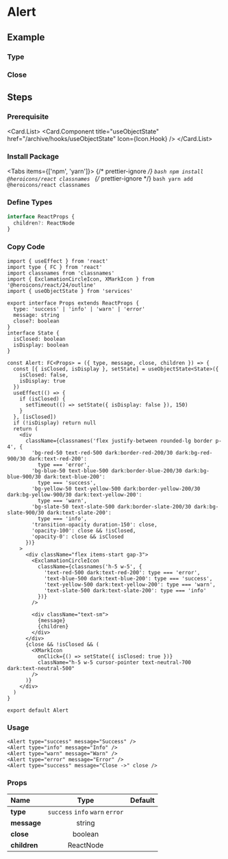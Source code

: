 
<BackTop />

# Alert

## Example

### Type

<div className="mt-4 space-y-4">
  <Alert type="success" message="Success" />
  <Alert type="info" message="Info" />
  <Alert type="warn" message="Warn" />
  <Alert type="error" message="Error" />
</div>

### Close

<div className="mt-4">
  <Alert type="success" message="Close ->" close />
</div>

## Steps

<div className='steps'>

### Prerequisite

<Card.List>
  <Card.Component
    title="useObjectState"
    href="/archive/hooks/useObjectState"
    Icon={Icon.Hook}
  />
</Card.List>

### Install Package

<Tabs items={['npm', 'yarn']}>
  {/* prettier-ignore */}
  <Tab>
    ```bash
    npm install @heroicons/react classnames
    ```
    </Tab>
  {/* prettier-ignore */}
  <Tab>
    ```bash
    yarn add @heroicons/react classnames
    ```
</Tab>
</Tabs>

### Define Types

```ts filename="types/index.d.ts"
interface ReactProps {
  children?: ReactNode
}
```

### Copy Code

```tsx filename="components/Alert/index.tsx"
import { useEffect } from 'react'
import type { FC } from 'react'
import classnames from 'classnames'
import { ExclamationCircleIcon, XMarkIcon } from '@heroicons/react/24/outline'
import { useObjectState } from 'services'

export interface Props extends ReactProps {
  type: 'success' | 'info' | 'warn' | 'error'
  message: string
  close?: boolean
}
interface State {
  isClosed: boolean
  isDisplay: boolean
}

const Alert: FC<Props> = ({ type, message, close, children }) => {
  const [{ isClosed, isDisplay }, setState] = useObjectState<State>({
    isClosed: false,
    isDisplay: true
  })
  useEffect(() => {
    if (isClosed) {
      setTimeout(() => setState({ isDisplay: false }), 150)
    }
  }, [isClosed])
  if (!isDisplay) return null
  return (
    <div
      className={classnames('flex justify-between rounded-lg border p-4', {
        'bg-red-50 text-red-500 dark:border-red-200/30 dark:bg-red-900/30 dark:text-red-200':
          type === 'error',
        'bg-blue-50 text-blue-500 dark:border-blue-200/30 dark:bg-blue-900/30 dark:text-blue-200':
          type === 'success',
        'bg-yellow-50 text-yellow-500 dark:border-yellow-200/30 dark:bg-yellow-900/30 dark:text-yellow-200':
          type === 'warn',
        'bg-slate-50 text-slate-500 dark:border-slate-200/30 dark:bg-slate-900/30 dark:text-slate-200':
          type === 'info',
        'transition-opacity duration-150': close,
        'opacity-100': close && !isClosed,
        'opacity-0': close && isClosed
      })}
    >
      <div className="flex items-start gap-3">
        <ExclamationCircleIcon
          className={classnames('h-5 w-5', {
            'text-red-500 dark:text-red-200': type === 'error',
            'text-blue-500 dark:text-blue-200': type === 'success',
            'text-yellow-500 dark:text-yellow-200': type === 'warn',
            'text-slate-500 dark:text-slate-200': type === 'info'
          })}
        />

        <div className="text-sm">
          {message}
          {children}
        </div>
      </div>
      {close && !isClosed && (
        <XMarkIcon
          onClick={() => setState({ isClosed: true })}
          className="h-5 w-5 cursor-pointer text-neutral-700 dark:text-neutral-500"
        />
      )}
    </div>
  )
}

export default Alert
```

### Usage

```tsx
<Alert type="success" message="Success" />
<Alert type="info" message="Info" />
<Alert type="warn" message="Warn" />
<Alert type="error" message="Error" />
<Alert type="success" message="Close ->" close />
```

</div>

### Props

| Name                    |              Type               | Default |
| :---------------------- | :-----------------------------: | :-----: |
| **type**<Required />    | `success` `info` `warn` `error` |         |
| **message**<Required /> |             string              |         |
| **close**               |             boolean             |         |
| **children**            |            ReactNode            |         |

<Comment />
